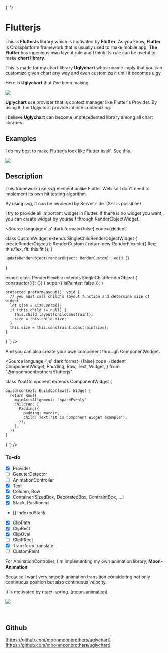 
<Meta title="Introduction" />{' '}

# Flutterjs

This is <b>FlutterJs</b> library which is motivated by <b>Flutter</b>.
As you know, <b>Flutter</b> is Crossplatform framework that is usually used to make mobile app.
<b>The Flutter</b> has ingenious own layout rule and I think Its rule can be useful to make <strong>chart library</strong>.

This is made for my chart library <b>Uglychart</b> whose name imply that you can customize given chart any way and even customize it until it becomes ulgy.

Here is <b>Uglychart</b> that I've been making.

<img src={UglychartImg} />

<b>Uglychart</b> use provider that is context manager like Flutter's Provider. By using it, the Uglychart provide infinite contomizing.

I believe <b>Uglychart</b> can become unprecedented library among all chart libraries.

## Examples

I do my best to make Flutterjs look like Flutter itself. See this.

<img src={FlutterJsExampleGif} />

## Description

This framework use svg element unlike Flutter Web so I don't need to implement its own hit testing algorithm.

By using svg, It can be rendered by Server side. (Ssr is possible!)

I try to provide all important widget in Flutter. If there is no widget you want, you can create widget by yourself through RenderObjectWidget.

<Source
  language='js'
  dark
  format={false}
  code={dedent`

class CustomWidget extends SingleChildRenderObjectWidget {
createRenderObject(): RenderCustom {
return new RenderFlexible({ flex: this.flex, fit: this.fit });
}

    updateRenderObject(renderObject: RenderCustom): void {}

}

export class RenderFlexible extends SingleChildRenderObject {
constructor({}: {}) {
super({ isPainter: false });
}

    protected preformLayout(): void {
      // you must call child's layout function and determine size of widget.
      let size = Size.zero();
      if (this.child != null) {
        this.child.layout(childConstraint);
        size = this.child.size;
      }
      this.size = this.constraint.constrain(size);
    }

}
`}
/>

And you can also create your own component through ComponentWidget.

<Source
  language='js'
  dark
  format={false}
  code={dedent`
  ComponentWidget,
  Padding,
  Row,
  Text,
  Widget,
  } from "@moonmoonbrothers/flutterjs"

class YoutComponent extends ComponentWidget {

    build(context: BuildContext): Widget {
      return Row({
        mainAxisAlignment: "spaceEvenly"
        children: [
          Padding({
            padding: margin,
            child: Text('It is Component Widget example'),
          }),
        ],
      })
    }

}
`}
/>

### To-do

- [x] Provider
- [ ] GesuterDetector
- [ ] AnimationController
- [x] Text
- [x] Column, Row
- [x] Container(SizedBox, DecoratedBox, ContraintBox, ...)
- [x] Stack, Positioned
- [] IndexedStack
- [x] ClipPath
- [x] ClipRect
- [x] ClipOval
- [ ] ClipRRect
- [x] Transform.translate
- [ ] CustomPaint

For AminationController, I'm implementing my own animation library, <b>Moon-Animation</b>.

Because I want very smooth animation transition considering not only continuous position but also continuous velocity.

It is motivated by react-spring.
[(moon-animation)](https://github.com/moonmoonbrothers/uglychart)

<div style={{ display: 'flex', justifyContent: 'center' }}>
	<img style={{ width: '400px' }} src={MoonGif} />
</div>

<br />
<br />

## Github

[https://github.com/moonmoonbrothers/uglychart](https://github.com/moonmoonbrothers/uglychart)
